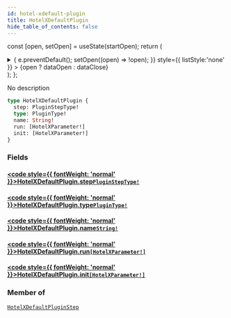 ```yaml
---
id: hotel-xdefault-plugin
title: HotelXDefaultPlugin
hide_table_of_contents: false
---
```






const [open, setOpen] = useState(startOpen);
return (
<details {...(open ? { open: true } : {})} className="details" style={{ border:'none', boxShadow:'none', background:'var(--ifm-background-color)' }}>
<summary
onClick={(e) => {
e.preventDefault();
setOpen((open) => !open);
}}
style={{ listStyle:'none' }} >
{open ? dataOpen : dataClose}
</summary>
{open && children}
</details>
);
};

No description

```graphql
type HotelXDefaultPlugin {
  step: PluginStepType!
  type: PluginType!
  name: String!
  run: [HotelXParameter!]
  init: [HotelXParameter!]
}
```

### Fields

#### [<code style={{ fontWeight: 'normal' }}>HotelXDefaultPlugin.<b>step</b></code>](#)<Bullet />[`PluginStepType!`](/api/enums/plugin-step-type) <Badge class="badge badge--secondary" text="non-null"/> <Badge class="badge badge--secondary" text="enum"/>

>

#### [<code style={{ fontWeight: 'normal' }}>HotelXDefaultPlugin.<b>type</b></code>](#)<Bullet />[`PluginType!`](/api/enums/plugin-type) <Badge class="badge badge--secondary" text="non-null"/> <Badge class="badge badge--secondary" text="enum"/>

>

#### [<code style={{ fontWeight: 'normal' }}>HotelXDefaultPlugin.<b>name</b></code>](#)<Bullet />[`String!`](/api/scalars/string) <Badge class="badge badge--secondary" text="non-null"/> <Badge class="badge badge--secondary" text="scalar"/>

>

#### [<code style={{ fontWeight: 'normal' }}>HotelXDefaultPlugin.<b>run</b></code>](#)<Bullet />[`[HotelXParameter!]`](/api/objects/hotel-xparameter) <Badge class="badge badge--secondary" text="list"/> <Badge class="badge badge--secondary" text="object"/>

>

#### [<code style={{ fontWeight: 'normal' }}>HotelXDefaultPlugin.<b>init</b></code>](#)<Bullet />[`[HotelXParameter!]`](/api/objects/hotel-xparameter) <Badge class="badge badge--secondary" text="list"/> <Badge class="badge badge--secondary" text="object"/>

>

### Member of

[`HotelXDefaultPluginStep`](/api/objects/hotel-xdefault-plugin-step) <Badge class="badge badge--secondary" text="object"/>
